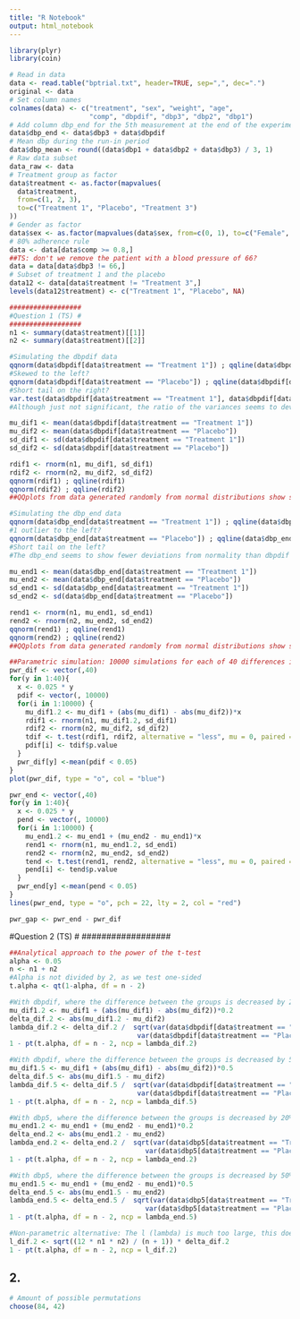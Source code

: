 ---
title: "R Notebook"
output: html_notebook
---



```{r}
library(plyr)
library(coin)

```


```{r}
# Read in data
data <- read.table("bptrial.txt", header=TRUE, sep=",", dec=".")
original <- data
# Set column names
colnames(data) <- c("treatment", "sex", "weight", "age",
                    "comp", "dbpdif", "dbp3", "dbp2", "dbp1")
# Add column dbp_end for the 5th measurement at the end of the experiment
data$dbp_end <- data$dbp3 + data$dbpdif
# Mean dbp during the run-in period
data$dbp_mean <- round((data$dbp1 + data$dbp2 + data$dbp3) / 3, 1)
# Raw data subset
data_raw <- data
# Treatment group as factor
data$treatment <- as.factor(mapvalues(
  data$treatment,
  from=c(1, 2, 3),
  to=c("Treatment 1", "Placebo", "Treatment 3")
))
# Gender as factor
data$sex <- as.factor(mapvalues(data$sex, from=c(0, 1), to=c("Female", "Male")))
# 80% adherence rule
data <- data[data$comp >= 0.8,]
##TS: don't we remove the patient with a blood pressure of 66?
data = data[data$dbp3 != 66,]
# Subset of treatment 1 and the placebo
data12 <- data[data$treatment != "Treatment 3",]
levels(data12$treatment) <- c("Treatment 1", "Placebo", NA)
```
```{r}
##################
#Question 1 (TS) #
##################
n1 <- summary(data$treatment)[[1]]
n2 <- summary(data$treatment)[[2]]

#Simulating the dbpdif data
qqnorm(data$dbpdif[data$treatment == "Treatment 1"]) ; qqline(data$dbpdif[data$treatment == "Treatment 1"])
#Skewed to the left?
qqnorm(data$dbpdif[data$treatment == "Placebo"]) ; qqline(data$dbpdif[data$treatment == "Placebo"])
#Short tail on the right?
var.test(data$dbpdif[data$treatment == "Treatment 1"], data$dbpdif[data$treatment == "Placebo"])
#Although just not significant, the ratio of the variances seems to deviate from 1. I think it would be safer to assume that the variances are not equal.

mu_dif1 <- mean(data$dbpdif[data$treatment == "Treatment 1"])
mu_dif2 <- mean(data$dbpdif[data$treatment == "Placebo"])
sd_dif1 <- sd(data$dbpdif[data$treatment == "Treatment 1"])
sd_dif2 <- sd(data$dbpdif[data$treatment == "Placebo"])

rdif1 <- rnorm(n1, mu_dif1, sd_dif1)
rdif2 <- rnorm(n2, mu_dif2, sd_dif2)
qqnorm(rdif1) ; qqline(rdif1)
qqnorm(rdif2) ; qqline(rdif2)
##QQplots from data generated randomly from normal distributions show similar deviations as the QQplots of the data

#Simulating the dbp_end data
qqnorm(data$dbp_end[data$treatment == "Treatment 1"]) ; qqline(data$dbp_end[data$treatment == "Treatment 1"])
#1 outlier to the left?
qqnorm(data$dbp_end[data$treatment == "Placebo"]) ; qqline(data$dbp_end[data$treatment == "Placebo"])
#Short tail on the left?
#The dbp_end seems to show fewer deviations from normality than dbpdif

mu_end1 <- mean(data$dbp_end[data$treatment == "Treatment 1"])
mu_end2 <- mean(data$dbp_end[data$treatment == "Placebo"])
sd_end1 <- sd(data$dbp_end[data$treatment == "Treatment 1"])
sd_end2 <- sd(data$dbp_end[data$treatment == "Placebo"])

rend1 <- rnorm(n1, mu_end1, sd_end1)
rend2 <- rnorm(n2, mu_end2, sd_end2)
qqnorm(rend1) ; qqline(rend1)
qqnorm(rend2) ; qqline(rend2)
##QQplots from data generated randomly from normal distributions show similar deviations as the QQplots of the data

##Parametric simulation: 10000 simulations for each of 40 differences in means, both for dbpdif and dbp_end. These are plotted together for comparison
pwr_dif <- vector(,40)
for(y in 1:40){
  x <- 0.025 * y
  pdif <- vector(, 10000)
  for(i in 1:10000) {
    mu_dif1.2 <- mu_dif1 + (abs(mu_dif1) - abs(mu_dif2))*x
    rdif1 <- rnorm(n1, mu_dif1.2, sd_dif1)
    rdif2 <- rnorm(n2, mu_dif2, sd_dif2)
    tdif <- t.test(rdif1, rdif2, alternative = "less", mu = 0, paired = F, var.equal = F)
    pdif[i] <- tdif$p.value
  }
  pwr_dif[y] <-mean(pdif < 0.05)
}
plot(pwr_dif, type = "o", col = "blue")

pwr_end <- vector(,40)
for(y in 1:40){
  x <- 0.025 * y
  pend <- vector(, 10000)
  for(i in 1:10000) {
    mu_end1.2 <- mu_end1 + (mu_end2 - mu_end1)*x
    rend1 <- rnorm(n1, mu_end1.2, sd_end1)
    rend2 <- rnorm(n2, mu_end2, sd_end2)
    tend <- t.test(rend1, rend2, alternative = "less", mu = 0, paired = F, var.equal = F)
    pend[i] <- tend$p.value
  }
  pwr_end[y] <-mean(pend < 0.05)
}
lines(pwr_end, type = "o", pch = 22, lty = 2, col = "red")

pwr_gap <- pwr_end - pwr_dif

```

##################
#Question 2 (TS) #
##################
```{r}
##Analytical approach to the power of the t-test
alpha <- 0.05
n <- n1 + n2
#Alpha is not divided by 2, as we test one-sided
t.alpha <- qt(1-alpha, df = n - 2)

#With dbpdif, where the difference between the groups is decreased by 20%
mu_dif1.2 <- mu_dif1 + (abs(mu_dif1) - abs(mu_dif2))*0.2
delta_dif.2 <- abs(mu_dif1.2 - mu_dif2)
lambda_dif.2 <- delta_dif.2 /  sqrt(var(data$dbpdif[data$treatment == "Treatment 1"])/n1 + 
                                var(data$dbpdif[data$treatment == "Placebo"])/n2)
1 - pt(t.alpha, df = n - 2, ncp = lambda_dif.2)

#With dbpdif, where the difference between the groups is decreased by 50%
mu_dif1.5 <- mu_dif1 + (abs(mu_dif1) - abs(mu_dif2))*0.5
delta_dif.5 <- abs(mu_dif1.5 - mu_dif2)
lambda_dif.5 <- delta_dif.5 /  sqrt(var(data$dbpdif[data$treatment == "Treatment 1"])/n1 + 
                                var(data$dbpdif[data$treatment == "Placebo"])/n2)
1 - pt(t.alpha, df = n - 2, ncp = lambda_dif.5)

#With dbp5, where the difference between the groups is decreased by 20%
mu_end1.2 <- mu_end1 + (mu_end2 - mu_end1)*0.2
delta_end.2 <- abs(mu_end1.2 - mu_end2)
lambda_end.2 <- delta_end.2 /  sqrt(var(data$dbp5[data$treatment == "Treatment 1"])/n1 + 
                                  var(data$dbp5[data$treatment == "Placebo"])/n2)
1 - pt(t.alpha, df = n - 2, ncp = lambda_end.2)

#With dbp5, where the difference between the groups is decreased by 50%
mu_end1.5 <- mu_end1 + (mu_end2 - mu_end1)*0.5
delta_end.5 <- abs(mu_end1.5 - mu_end2)
lambda_end.5 <- delta_end.5 /  sqrt(var(data$dbp5[data$treatment == "Treatment 1"])/n1 + 
                                  var(data$dbp5[data$treatment == "Placebo"])/n2)
1 - pt(t.alpha, df = n - 2, ncp = lambda_end.5)

#Non-parametric alternative: The l (lambda) is much too large, this doesn't work
l_dif.2 <- sqrt((12 * n1 * n2) / (n + 1)) * delta_dif.2
1 - pt(t.alpha, df = n - 2, ncp = l_dif.2)
```

## 2. 

```{r}
# Amount of possible permutations
choose(84, 42)
```


